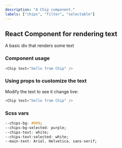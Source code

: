 ```yaml
---
description: "A Chip component."
labels: ["chips", "filter", "selectable"]
---
```



## React Component for rendering text

A basic div that renders some text

### Component usage

```js
<Chip text="hello from Chip" />
```

### Using props to customize the text

Modify the text to see it change live:

```js live
<Chip text="hello from Chip" />
```

### Scss vars

```css
--chips-bg: #999;
--chips-bg-selected: purple;
--chips-text: white;
--chips-text-selected: white;
--main-text: Arial, Helvetica, sans-serif;
```

